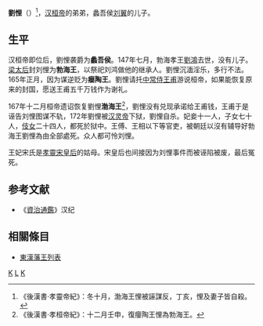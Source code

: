 {{for|十六国刘聪之子|刘悝 (汉赵)}}
'''劉悝'''（{{bd|2世紀||172年|11月9日|catIdx=Liu,刘}}）<ref>《後漢書·孝靈帝紀》：冬十月，渤海王悝被誣謀反，丁亥，悝及妻子皆自殺。</ref>，[[汉桓帝|汉桓帝]]的弟弟，蠡吾侯[[刘翼|刘翼]]的儿子。

== 生平 ==
汉桓帝即位后，劉悝袭爵为'''蠡吾侯'''。147年七月，勃海孝王[[劉鴻|劉鴻]]去世，没有儿子。[[順烈皇后|梁太后]]封刘悝为'''勃海王'''，以祭祀刘鸿做他的继承人。劉悝沉湎淫乐，多行不法。165年正月，因为谋逆贬为'''瘿陶王'''。劉悝请托[[中常侍|中常侍]][[王甫_(東漢)|王甫]]游说桓帝，如果能恢复原来的封国，愿送王甫五千万钱作为谢礼。

167年十二月桓帝遗诏恢复劉悝'''渤海王'''<ref>《後漢書·孝桓帝紀》：十二月壬申，復癭陶王悝為勃海王。</ref>，劉悝没有兑现承诺给王甫钱，王甫于是诬告刘悝图谋不轨，172年劉悝被[[汉灵帝|汉灵帝]]下狱，劉悝自杀。妃妾十一人，子女七十人，[[伎女|伎女]]二十四人，都死於狱中。王傅、王相以下等官吏，被朝廷以沒有辅导好勃海王劉悝為由全部處死。众人都可怜刘悝。

王妃宋氏是[[孝靈宋皇后|孝靈宋皇后]]的姑母。宋皇后也间接因为刘悝事件而被诬陷被废，最后冤死。

==参考文献==
{{reflist}}
*《[[資治通鑑|資治通鑑]]》汉纪

==相關條目==
*[[東漢藩王列表|東漢藩王列表]]

{{start box}}
{{s-before|孝王[[劉鴻|劉鴻]]}}
{{s-title|[[东汉|东汉]][[勃海王|勃海王]]|147年－155年及167年－172在位}}
{{s-none|国除，无继}}
{{end box}}

[[Category:东汉诸侯王|K]]
[[Category:东汉自杀人物|L]]
[[Category:刘姓|K]]